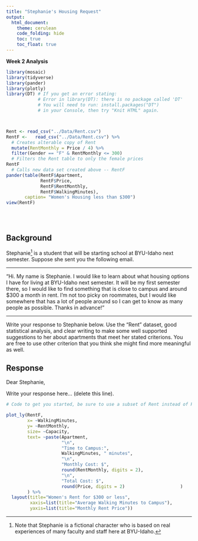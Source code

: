 ---
title: "Stephanie's Housing Request"
output: 
  html_document:
    theme: cerulean
    code_folding: hide
    toc: true
    toc_float: true
---

**Week 2 Analysis**

```{r, message=FALSE, warning=FALSE}
library(mosaic)
library(tidyverse)
library(pander)
library(plotly)
library(DT) # If you get an error stating: 
            # Error in library(DT): there is no package called 'DT'
            # You will need to run: install.packages("DT") 
            # in your Console, then try "Knit HTML" again.



Rent <- read_csv("../Data/Rent.csv")
RentF <-   read_csv("../Data/Rent.csv") %>% 
  # Creates alterable copy of Rent
  mutate(RentMonthly = Price / 4) %>%
  filter(Gender == "F" & RentMonthly <= 300)
  # Filters the Rent table to only the female prices
RentF 
  # Calls new data set created above -- RentF
pander(table(RentF$Apartment,
             RentF$Price,
             RentF$RentMonthly,
             RentF$WalkingMinutes), 
       caption= "Women's Housing less than $300")
view(RentF)



```

<br />

## Background

Stephanie[^1] is a student that will be starting school at BYU-Idaho next semester. Suppose she sent you the following email.

----

"Hi. My name is Stephanie. I would like to learn about what housing options I have for living at BYU-Idaho next semester. It will be my first semester there, so I would like to find something that is close to campus and around $300 a month in rent. I'm not too picky on roommates, but I would like somewhere that has a lot of people around so I can get to know as many people as possible. Thanks in advance!"

----

Write your response to Stephanie below. Use the "Rent" dataset, good statistical analysis, and clear writing to make some well supported suggestions to her about apartments that meet her stated criterions. You are free to use other criterion that you think she might find more meaningful as well.

## Response

Dear Stephanie,

Write your response here... (delete this line).


<!-- Hint, you should probably subset the Rent dataset to only show the "Approved Women's Housing" since Stephanie won't be interested in Male Housing options. Notice how this text in green doesn't show up in the HTML output because we used the HTML comment tags around this text. --> 

```{r}
# Code to get you started, be sure to use a subset of Rent instead of Rent in this code though.

plot_ly(RentF,
        x= ~WalkingMinutes,
        y= ~RentMonthly,
        size= ~Capacity,
        text= ~paste(Apartment,
                     "\n",
                     "Time to Campus:",
                     WalkingMinutes, " minutes",
                     "\n",
                     "Monthly Cost: $", 
                     round(RentMonthly, digits = 2),
                     "\n",
                     "Total Cost: $", 
                     round(Price, digits = 2)                     )
        ) %>%
  layout(title="Women's Rent for $300 or less", 
         xaxis=list(title="Average Walking Minutes to Campus"),
         yaxis=list(title="Monthly Rent Price"))
```











[^1]: Note that Stephanie is a fictional character who is based on real experiences of many faculty and staff here at BYU-Idaho.
